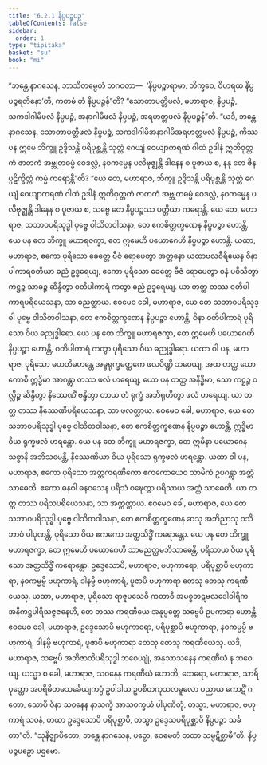 ```yaml
---
title: "6.2.1 နိပ္ပပဉ္စပဉှ"
tableOfContents: false
sidebar:
  order: 1
type: "tipitaka"
basket: "su"
book: "mi"
---
```



<DynamicBreadcrumb />

<Division number="180" book="mi" e="ch" v="28">

<Paragraph number="1160" book="mi">
“ဘန္တေ နာဂသေန, ဘာသိတမ္ပေတံ ဘဂဝတာ—  ‘နိပ္ပပဉ္စာရာမာ, ဘိက္ခဝေ, ဝိဟရထ နိပ္ပပဉ္စရတိနော’တိ, ကတမံ တံ နိပ္ပပဉ္စန်”တိ? “သောတာပတ္တိဖလံ, မဟာရာဇ, နိပ္ပပဉ္စံ, သကဒါဂါမိဖလံ နိပ္ပပဉ္စံ, အနာဂါမိဖလံ နိပ္ပပဉ္စံ, အရဟတ္တဖလံ နိပ္ပပဉ္စန်”တိ.
</Paragraph>

<Paragraph number="1161" book="mi">
“ယဒိ, ဘန္တေ နာဂသေန, သောတာပတ္တိဖလံ နိပ္ပပဉ္စံ, သကဒါဂါမိအနာဂါမိအရဟတ္တဖလံ နိပ္ပပဉ္စံ, ကိဿ ပန ဣမေ ဘိက္ခူ ဥဒ္ဒိသန္တိ ပရိပုစ္ဆန္တိ သုတ္တံ ဂေယျံ ဝေယျာကရဏံ ဂါထံ ဥဒါနံ ဣတိဝုတ္တကံ ဇာတကံ အဗ္ဘုတဓမ္မံ ဝေဒလ္လံ, နဝကမ္မေန ပလိဗုဇ္ဈန္တိ ဒါနေန စ ပူဇာယ စ, နနု တေ ဇိနပ္ပဋိက္ခိတ္တံ ကမ္မံ ကရောန္တီ”တိ?
</Paragraph>

<Paragraph number="1162" book="mi">
“ယေ တေ, မဟာရာဇ, ဘိက္ခူ ဥဒ္ဒိသန္တိ ပရိပုစ္ဆန္တိ သုတ္တံ ဂေယျံ ဝေယျာကရဏံ ဂါထံ ဥဒါနံ ဣတိဝုတ္တကံ ဇာတကံ အဗ္ဘုတဓမ္မံ ဝေဒလ္လံ, နဝကမ္မေန ပလိဗုဇ္ဈန္တိ ဒါနေန စ ပူဇာယ စ, သဗ္ဗေ တေ နိပ္ပပဉ္စဿ ပတ္တိယာ ကရောန္တိ. ယေ တေ, မဟာရာဇ, သဘာဝပရိသုဒ္ဓါ ပုဗ္ဗေ ဝါသိတဝါသနာ, တေ ဧကစိတ္တက္ခဏေန နိပ္ပပဉ္စာ ဟောန္တိ. ယေ ပန တေ ဘိက္ခူ မဟာရဇက္ခာ, တေ ဣမေဟိ ပယောဂေဟိ နိပ္ပပဉ္စာ ဟောန္တိ.
</Paragraph>

<Paragraph number="1163" book="mi">
ယထာ, မဟာရာဇ, ဧကော ပုရိသော ခေတ္တေ ဗီဇံ ရောပေတွာ အတ္တနော ယထာဗလဝီရိယေန ဝိနာ ပါကာရဝတိယာ ဓညံ ဥဒ္ဓရေယျ, ဧကော ပုရိသော ခေတ္တေ ဗီဇံ ရောပေတွာ ဝနံ ပဝိသိတွာ ကဋ္ဌဉ္စ သာခဉ္စ ဆိန္ဒိတွာ ဝတိပါကာရံ ကတွာ ဓညံ ဥဒ္ဓရေယျ. ယာ တတ္ထ တဿ ဝတိပါကာရပရိယေသနာ, သာ ဓညတ္ထာယ. ဧဝမေဝ ခေါ, မဟာရာဇ, ယေ တေ သဘာဝပရိသုဒ္ဓါ ပုဗ္ဗေ ဝါသိတဝါသနာ, တေ ဧကစိတ္တက္ခဏေန နိပ္ပပဉ္စာ ဟောန္တိ, ဝိနာ ဝတိပါကာရံ ပုရိသော ဝိယ ဓညုဒ္ဓါရော. ယေ ပန တေ ဘိက္ခူ မဟာရဇက္ခာ, တေ ဣမေဟိ ပယောဂေဟိ နိပ္ပပဉ္စာ ဟောန္တိ, ဝတိပါကာရံ ကတွာ ပုရိသော ဝိယ ဓညုဒ္ဓါရော.
</Paragraph>

<Paragraph number="1164" book="mi">
ယထာ ဝါ ပန, မဟာရာဇ, ပုရိသော မဟတိမဟန္တေ အမ္ဗရုက္ခမတ္ထကေ ဖလပိဏ္ဍိ ဘဝေယျ, အထ တတ္ထ ယော ကောစိ ဣဒ္ဓိမာ အာဂန္တွာ တဿ ဖလံ ဟရေယျ, ယော ပန တတ္ထ အနိဒ္ဓိမာ, သော ကဋ္ဌဉ္စ ဝလ္လိဉ္စ ဆိန္ဒိတွာ နိဿေဏိံ ဗန္ဓိတွာ တာယ တံ ရုက္ခံ အဘိရုဟိတွာ ဖလံ ဟရေယျ. ယာ တတ္ထ တဿ နိဿေဏိပရိယေသနာ, သာ ဖလတ္ထာယ. ဧဝမေဝ ခေါ, မဟာရာဇ, ယေ တေ သဘာဝပရိသုဒ္ဓါ ပုဗ္ဗေ ဝါသိတဝါသနာ, တေ ဧကစိတ္တက္ခဏေန နိပ္ပပဉ္စာ ဟောန္တိ, ဣဒ္ဓိမာ ဝိယ ရုက္ခဖလံ ဟရန္တော. ယေ ပန တေ ဘိက္ခူ မဟာရဇက္ခာ, တေ ဣမိနာ ပယောဂေန သစ္စာနိ အဘိသမေန္တိ, နိဿေဏိယာ ဝိယ ပုရိသော ရုက္ခဖလံ ဟရန္တော.
</Paragraph>

<Paragraph number="1165" book="mi">
ယထာ ဝါ ပန, မဟာရာဇ, ဧကော ပုရိသော အတ္ထကရဏိကော ဧကကောယေဝ သာမိကံ ဥပဂန္တွာ အတ္ထံ သာဓေတိ. ဧကော ဓနဝါ ဓနဝသေန ပရိသံ ဝဍ္ဎေတွာ ပရိသာယ အတ္ထံ သာဓေတိ. ယာ တတ္ထ တဿ ပရိသပရိယေသနာ, သာ အတ္ထတ္ထာယ. ဧဝမေဝ ခေါ, မဟာရာဇ, ယေ တေ သဘာဝပရိသုဒ္ဓါ ပုဗ္ဗေ ဝါသိတဝါသနာ, တေ ဧကစိတ္တက္ခဏေန ဆသု အဘိညာသု ဝသိဘာဝံ ပါပုဏန္တိ, ပုရိသော ဝိယ ဧကကော အတ္ထသိဒ္ဓိံ ကရောန္တော. ယေ ပန တေ ဘိက္ခူ မဟာရဇက္ခာ, တေ ဣမေဟိ ပယောဂေဟိ သာမညတ္ထမဘိသာဓေန္တိ, ပရိသာယ ဝိယ ပုရိသော အတ္ထသိဒ္ဓိံ ကရောန္တော.
</Paragraph>

<Paragraph number="1166" book="mi">
ဥဒ္ဒေသောပိ, မဟာရာဇ, ဗဟုကာရော, ပရိပုစ္ဆာပိ ဗဟုကာရာ, နဝကမ္မမ္ပိ ဗဟုကာရံ, ဒါနမ္ပိ ဗဟုကာရံ, ပူဇာပိ ဗဟုကာရာ တေသု တေသု ကရဏီယေသု. ယထာ, မဟာရာဇ, ပုရိသော ရာဇူပသေဝီ ကတာဝီ အမစ္စဘဋဗလဒေါဝါရိကအနီကဋ္ဌပါရိသဇ္ဇဇနေဟိ, တေ တဿ ကရဏီယေ အနုပ္ပတ္တေ သဗ္ဗေပိ ဥပကာရာ ဟောန္တိ. ဧဝမေဝ ခေါ, မဟာရာဇ, ဥဒ္ဒေသောပိ ဗဟုကာရော, ပရိပုစ္ဆာပိ ဗဟုကာရာ, နဝကမ္မမ္ပိ ဗဟုကာရံ, ဒါနမ္ပိ ဗဟုကာရံ, ပူဇာပိ ဗဟုကာရာ တေသု တေသု ကရဏီယေသု. ယဒိ, မဟာရာဇ, သဗ္ဗေပိ အဘိဇာတိပရိသုဒ္ဓါ ဘဝေယျုံ, အနုသာသနေန ကရဏီယံ န ဘဝေယျ. ယသ္မာ စ ခေါ, မဟာရာဇ, သဝနေန ကရဏီယံ ဟောတိ, ထေရော, မဟာရာဇ, သာရိပုတ္တော အပရိမိတမသင်္ခေယျကပ္ပံ ဥပါဒါယ ဥပစိတကုသလမူလော ပညာယ ကောဋိံ ဂတော, သောပိ ဝိနာ သဝနေန နာသက္ခိ အာသဝက္ခယံ ပါပုဏိတုံ, တသ္မာ, မဟာရာဇ, ဗဟုကာရံ သဝနံ, တထာ ဥဒ္ဒေသောပိ ပရိပုစ္ဆာပိ, တသ္မာ ဥဒ္ဒေသပရိပုစ္ဆာပိ နိပ္ပပဉ္စာ သင်္ခတာ”တိ. “သုနိဇ္ဈာပိတော, ဘန္တေ နာဂသေန, ပဉှော, ဧဝမေတံ တထာ သမ္ပဋိစ္ဆာမီ”တိ.

</Paragraph>
</Division>

<Paragraph number="1167" type="center" book="mi">
နိပ္ပပဉ္စပဉှော ပဌမော.
</Paragraph>